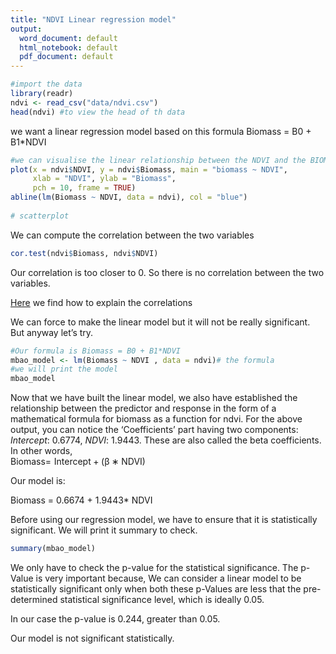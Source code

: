 ---
title: "NDVI Linear regression model"
output:
  word_document: default
  html_notebook: default
  pdf_document: default
---

```{r}
#import the data
library(readr)
ndvi <- read_csv("data/ndvi.csv")
head(ndvi) #to view the head of th data
```

we want a linear regression model based on this formula Biomass = B0 + B1\*NDVI

```{r}
#we can visualise the linear relationship between the NDVI and the BIOMASS with a scatterplot
plot(x = ndvi$NDVI, y = ndvi$Biomass, main = "biomass ~ NDVI",
     xlab = "NDVI", ylab = "Biomass",
     pch = 10, frame = TRUE)
abline(lm(Biomass ~ NDVI, data = ndvi), col = "blue")
      
# scatterplot
```

We can compute the correlation between the two variables

```{r}
cor.test(ndvi$Biomass, ndvi$NDVI)
```

Our correlation is too closer to 0. So there is no correlation between the two variables.

[Here](https://statisticsbyjim.com/basics/correlations/#:~:text=A%20correlation%20between%20variables%20indicates,change%20in%20a%20specific%20direction.&text=For%20example%2C%20height%20and%20weight,weight%20also%20tends%20to%20increase.) we find how to explain the correlations

We can force to make the linear model but it will not be really significant. But anyway let's try.

```{r}
#Our formula is Biomass = B0 + B1*NDVI
mbao_model <- lm(Biomass ~ NDVI , data = ndvi)# the formula
#we will print the model
mbao_model

```

Now that we have built the linear model, we also have established the relationship between the predictor and response in the form of a mathematical formula for biomass as a function for ndvi. For the above output, you can notice the 'Coefficients' part having two components: *Intercept*: 0.6774, *NDVI*: 1.9443. These are also called the beta coefficients. In other words,**\
**Biomass= Intercept + (β ∗ NDVI)

Our model is:

Biomass = 0.6674 + 1.9443\* NDVI

Before using our regression model, we have to ensure that it is statistically significant. We will print it summary to check.

```{r}
summary(mbao_model)

```

We only have to check the p-value for the statistical significance. The p-Value is very important because, We can consider a linear model to be statistically significant only when both these p-Values are less that the pre-determined statistical significance level, which is ideally 0.05.

In our case the p-value is 0.244, greater than 0.05.

Our model is not significant statistically.
